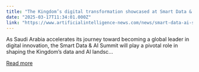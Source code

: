 ```yaml
---
title: "The Kingdom’s digital transformation showcased at Smart Data & AI Summit"
date: "2025-03-17T11:34:01.000Z"
link: "https://www.artificialintelligence-news.com/news/smart-data-ai-summit/"
---
```


As Saudi Arabia accelerates its journey toward becoming a global leader in digital innovation, the Smart Data &#38; AI Summit will play a pivotal role in shaping the Kingdom&#8217;s data and AI landsc...

[Read more](https://www.artificialintelligence-news.com/news/smart-data-ai-summit/)
